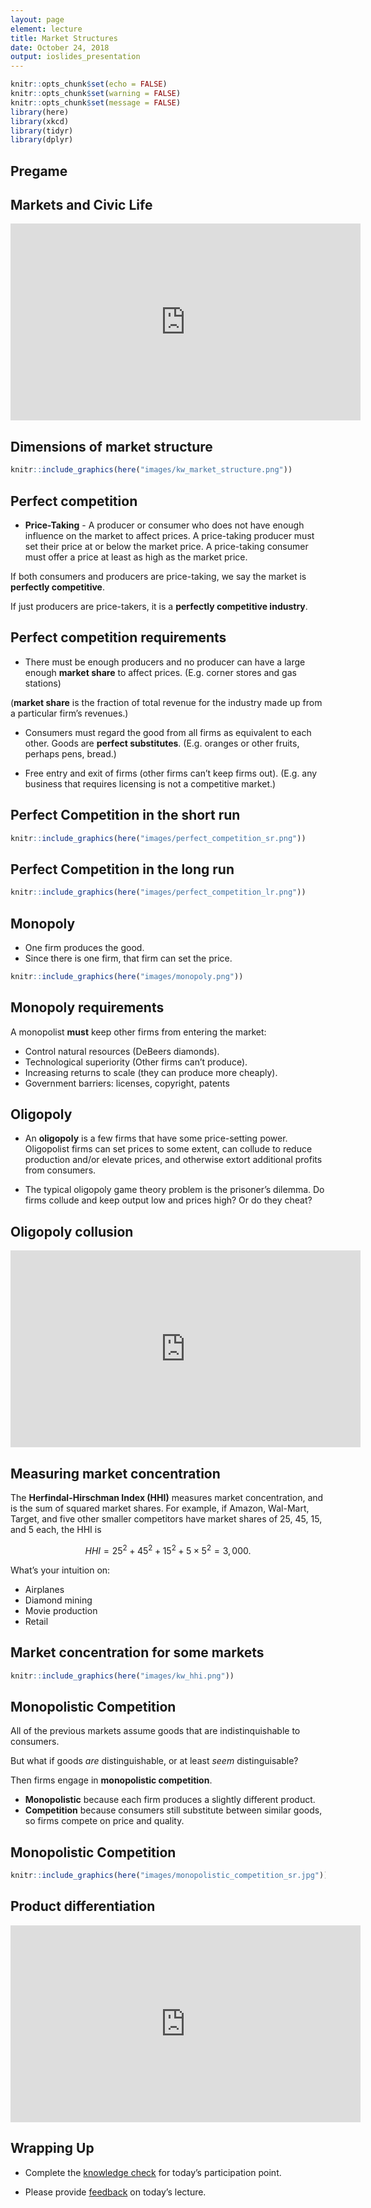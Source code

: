 ```yaml
---
layout: page
element: lecture
title: Market Structures
date: October 24, 2018
output: ioslides_presentation
---
```


```r
knitr::opts_chunk$set(echo = FALSE)
knitr::opts_chunk$set(warning = FALSE)
knitr::opts_chunk$set(message = FALSE)
library(here)
library(xkcd)
library(tidyr)
library(dplyr)
```

## Pregame




## Markets and Civic Life

<iframe width="560" height="315" src="https://www.youtube.com/embed/3nsoN-LS8RQ" frameborder="0" allow="autoplay; encrypted-media" allowfullscreen></iframe>


## Dimensions of market structure

```r
knitr::include_graphics(here("images/kw_market_structure.png"))
```


## Perfect competition

- __Price-Taking__ - A producer or consumer who does not have enough influence on the market to affect prices. A price-taking producer must set their price at or below the market price. A price-taking consumer must offer a price at least as high as the market price.

If both consumers and producers are price-taking, we say the market is __perfectly competitive__.

If just producers are price-takers, it is a __perfectly competitive industry__.


## Perfect competition requirements

- There must be enough producers and no producer can have a large enough __market share__ to affect prices. (E.g. corner stores and gas stations)

(__market share__ is the fraction of total revenue for the industry made up from a particular firm's revenues.)

- Consumers must regard the good from all firms as equivalent to each other. Goods are __perfect substitutes__. (E.g. oranges or other fruits, perhaps pens, bread.)

- Free entry and exit of firms (other firms can't keep firms out). (E.g. any business that requires licensing is not a competitive market.)


## Perfect Competition in the short run

```r
knitr::include_graphics(here("images/perfect_competition_sr.png"))
```


## Perfect Competition in the long run

```r
knitr::include_graphics(here("images/perfect_competition_lr.png"))
```

## Monopoly { .smaller }

- One firm produces the good.
- Since there is one firm, that firm can set the price.

```r
knitr::include_graphics(here("images/monopoly.png"))
```

## Monopoly requirements

A monopolist __must__ keep other firms from entering the market:

- Control natural resources (DeBeers diamonds).
- Technological superiority (Other firms can't produce).
- Increasing returns to scale (they can produce more cheaply).
- Government barriers: licenses, copyright, patents


## Oligopoly

- An __oligopoly__ is a few firms that have some price-setting power. Oligopolist firms can set prices to some extent, can collude to reduce production and/or elevate prices, and otherwise extort additional profits from consumers.

- The typical oligopoly game theory problem is the prisoner's dilemma. Do firms collude and keep output low and prices high? Or do they cheat?


## Oligopoly collusion

<iframe width="560" height="315" src="https://www.youtube.com/embed/fD_Y8hgzpFQ" frameborder="0" allow="autoplay; encrypted-media" allowfullscreen></iframe>


## Measuring market concentration { .smaller }

The __Herfindal-Hirschman Index (HHI)__ measures market concentration, and is the sum of squared market shares. For example, if Amazon, Wal-Mart, Target, and five other smaller competitors have market shares of $25%$, $45%$, $15%$, and $5%$ each, the HHI is

$$HHI = 25^2 + 45^2 + 15^2 + 5 \times 5^2 = 3,000.$$

What's your intuition on:

- Airplanes
- Diamond mining
- Movie production
- Retail


## Market concentration for some markets

```r
knitr::include_graphics(here("images/kw_hhi.png"))
```


## Monopolistic Competition

All of the previous markets assume goods that are indistinquishable to consumers. 

But what if goods *are* distinguishable, or at least *seem* distinguisable?

Then firms engage in __monopolistic competition__.

- __Monopolistic__ because each firm produces a slightly different product.
- __Competition__ because consumers still substitute between similar goods, so firms compete on price and quality.


## Monopolistic Competition

```r
knitr::include_graphics(here("images/monopolistic_competition_sr.jpg"))
```

## Product differentiation

<iframe width="560" height="315" src="https://www.youtube.com/embed/wJfYAJJYMqg" frameborder="0" allow="autoplay; encrypted-media" allowfullscreen></iframe>



## Wrapping Up

* Complete the [knowledge check](https://goo.gl/forms/ljVuosQeTFgthKKg1) for today's participation point.

* Please provide [feedback](https://goo.gl/forms/8SiOwdi19kN8cINJ3) on today's lecture.
